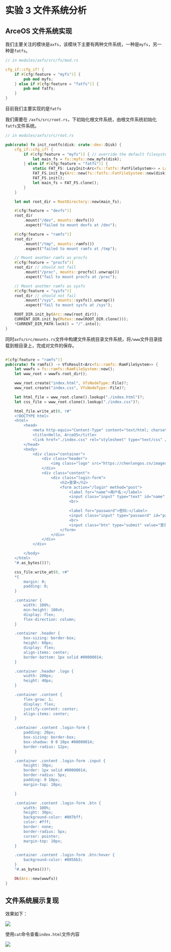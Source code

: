 # 实验 3 文件系统分析

## ArceOS 文件系统实现

我们主要关注的模块是`axfs`，该模块下主要有两种文件系统，一种是`myfs`，另一种是`fatfs`。

```rust
// in modules/axfs/src/fs/mod.rs

cfg_if::cfg_if! {
    if #[cfg(feature = "myfs")] {
        pub mod myfs;
    } else if #[cfg(feature = "fatfs")] {
        pub mod fatfs;
    }
}
```

目前我们主要实现的是`fatfs`

我们需要在 `/axfs/src/root.rs`，下初始化根文件系统，由根文件系统初始化`fatfs`文件系统。

```rust
// in modules/axfs/src/root.rs

pub(crate) fn init_rootfs(disk: crate::dev::Disk) {
    cfg_if::cfg_if! {
        if #[cfg(feature = "myfs")] { // override the default filesystem
            let main_fs = fs::myfs::new_myfs(disk);
        } else if #[cfg(feature = "fatfs")] {
            static FAT_FS: LazyInit<Arc<fs::fatfs::FatFileSystem>> = LazyInit::new();
            FAT_FS.init_by(Arc::new(fs::fatfs::FatFileSystem::new(disk)));
            FAT_FS.init();
            let main_fs = FAT_FS.clone();
        }
    }

    let mut root_dir = RootDirectory::new(main_fs);

    #[cfg(feature = "devfs")]
    root_dir
        .mount("/dev", mounts::devfs())
        .expect("failed to mount devfs at /dev");

    #[cfg(feature = "ramfs")]
    root_dir
        .mount("/tmp", mounts::ramfs())
        .expect("failed to mount ramfs at /tmp");

    // Mount another ramfs as procfs
    #[cfg(feature = "procfs")]
    root_dir // should not fail
        .mount("/proc", mounts::procfs().unwrap())
        .expect("fail to mount procfs at /proc");

    // Mount another ramfs as sysfs
    #[cfg(feature = "sysfs")]
    root_dir // should not fail
        .mount("/sys", mounts::sysfs().unwrap())
        .expect("fail to mount sysfs at /sys");

    ROOT_DIR.init_by(Arc::new(root_dir));
    CURRENT_DIR.init_by(Mutex::new(ROOT_DIR.clone()));
    *CURRENT_DIR_PATH.lock() = "/".into();
}


```

同时`axfs/src/mounts.rs`文件中构建文件系统目录文件系统，将`/www`文件目录挂载到根目录上，完成对文件的保存。

```rust

#[cfg(feature = "ramfs")]
pub(crate) fn ramfs() -> VfsResult<Arc<fs::ramfs::RamFileSystem>> {
    let wwwfs = fs::ramfs::RamFileSystem::new();
    let www_root = wwwfs.root_dir();

    www_root.create("index.html", VfsNodeType::File)?;
    www_root.create("index.css", VfsNodeType::File)?;

    let html_file = www_root.clone().lookup("./index.html")?;
    let css_file = www_root.clone().lookup("./index.css")?;

    html_file.write_at(0, r#"
    <!DOCTYPE html>
    <html>
        <head>
            <meta http-equiv="Content-Type" content="text/html; charset=UTF-8">
            <title>Hello, ArceOS</title>
            <link href="./index.css" rel="stylesheet" type="text/css" />
        </head>
        <body>
            <div class="container">
                <div class="header">
                    <img class="logo" src="https://chenlongos.cn/images/black-logo.png" alt="" />
                </div>
                <div class="content">
                    <div class="login-form">
                        <h2>登录</h2>
                        <form action="/login" method="post">
                            <label for="name">用户名:</label>
                            <input class="input" type="text" id="name" name="name" required>
                            <br>

                            <label for="password">密码:</label>
                            <input class="input" type="password" id="password" name="password" required>
                            <br>
                            <input class="btn" type="submit" value="登录">
                        </form>
                    </div>
                </div>
            </div>

        </body>
    </html>
    "#.as_bytes())?;

    css_file.write_at(0, r#"
    *{
        margin: 0;
        padding: 0;
    }

    .container {
        width: 100%;
        min-height: 100vh;
        display: flex;
        flex-direction: column;
    }

    .container .header {
        box-sizing: border-box;
        height: 60px;
        display: flex;
        align-items: center;
        border-bottom: 1px solid #00000014;
    }

    .container .header .logo {
        width: 200px;
        height: 40px;
    }

    .container .content {
        flex-grow: 1;
        display: flex;
        justify-content: center;
        align-items: center;
    }

    .container .content .login-form {
        padding: 20px;
        box-sizing: border-box;
        box-shadow: 0 0 10px #00000014;
        border-radius: 12px;
    }

    .container .content .login-form .input {
        height: 30px;
        border: 1px solid #00000014;
        border-radius: 5px;
        padding: 0 10px;
        margin-top: 10px;

    }

    .container .content .login-form .btn {
        width: 100%;
        height: 30px;
        background-color: #007bff;
        color: #fff;
        border: none;
        border-radius: 5px;
        cursor: pointer;
        margin-top: 10px;
    }

    .container .content .login-form .btn:hover {
        background-color: #0056b3;
    }
    "#.as_bytes())?;

    Ok(Arc::new(wwwfs))
}
```

## 文件系统展示复现

效果如下：

![](./images/run-fs.png)

使用`cat`命令查看`index.html`文件内容

![](./images/run-fs2.png)
